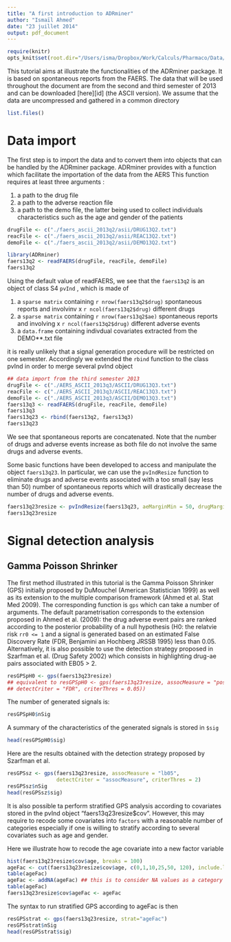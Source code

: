 ```yaml
---
title: "A first introduction to ADRminer"
author: "Ismaïl Ahmed"
date: "23 juillet 2014"
output: pdf_document
---
```


```r
require(knitr)
opts_knit$set(root.dir="/Users/isma/Dropbox/Work/Calculs/Pharmaco/Data/FAERS")
```

This tutorial aims at illustrate the functionalities of the ADRminer package. It is based on 
spontaneous reports from the FAERS. The data that will be used throughout the document are
from the second and third semester of 2013 and can be downloaded [here][id] (the ASCII version). 
We assume that the data are uncompressed and gathered in a common directory
```r
list.files()
```

# Data import

The first step is to import the data and to convert them into objects that can be handled by 
the ADRminer package. ADRminer provides with a function which facilitate the importation of the data from the AERS
This function requires at least three arguments :

1. a path to the drug file
2. a path to the adverse reaction file
3. a path to the demo file, the latter being used to collect individuals characteristics such as the age and gender of the patients

```r
drugFile <- c("./faers_ascii_2013q2/asii/DRUG13Q2.txt")
reacFile <- c("./faers_ascii_2013q2/asii/REAC13Q2.txt")
demoFile <- c("./faers_ascii_2013q2/asii/DEMO13Q2.txt")

library(ADRminer)
faers13q2 <- readFAERS(drugFile, reacFile, demoFile)
faers13q2
```
Using the default value of readFAERS, we see that the `faers13q2` is an object of class S4 `pvInd` , which is made of 

1. a `sparse matrix` containing `r nrow(faers13q2$drug)` spontaneous reports and involvinv x `r ncol(faers13q2$drug)` different drugs
2. a `sparse matrix` containing `r nrow(faers13q2$ae)` spontaneous reports and involving x `r ncol(faers13q2$drug)` different adverse events
3. a `data.frame` containing indivdual covariates extracted from the DEMO**.txt file

it is really unlikely that a signal generation procedure will be restricted on one semester. Accordingly we extended the `rbind` function to the class pvInd in order to merge several pvInd object

```r
## data import from the third semester 2013
drugFile <- c("./AERS_ASCII_2013q3/ASCII/DRUG13Q3.txt")
reacFile <- c("./AERS_ASCII_2013q3/ASCII/REAC13Q3.txt")
demoFile <- c("./AERS_ASCII_2013q3/ASCII/DEMO13Q3.txt")
faers13q3 <- readFAERS(drugFile, reacFile, demoFile)
faers13q3
faers13q23 <- rbind(faers13q2, faers13q3)
faers13q23
```

We see that spontaneous reports are concatenated. Note that the number of drugs and adverse events increase as both file do not involve the same drugs and adverse events.

Some basic functions have been developed to access and manipulate the object `faers13q23`.
In particular, we can use the `pvIndResize` function to eliminate drugs and adverse events associated with a too small (say less than 50) number of spontaneous reports which will drastically decrease the number of drugs and adverse events.
```r
faers13q23resize <- pvIndResize(faers13q23, aeMarginMin = 50, drugMarginMin = 50)
faers13q23resize
```

# Signal detection analysis
## Gamma Poisson Shrinker
The first method illustrated in this tutorial is the Gamma Poisson Shrinker (GPS) initially proposed by DuMouchel (American Statistician 1999) as well as its extension to the multiple comparison framework (Ahmed et al. Stat Med 2009). The corresponding function is `gps` which can take a number of arguments. The default parametrisation corresponds to the extension proposed in Ahmed et al. (2009): the drug adverse event pairs are ranked according to the posterior probability of a null hypothesis (H0: the relatvie risk `rr0 <= 1` and a signal is generated based on an estimated False Discovery Rate (FDR, Benjamini an Hochberg JRSSB 1995) less than 0.05. Alternatively, it is also possible to use the detection strategy proposed in Szarfman et al. (Drug Safety 2002) which consists in highlighting drug-ae pairs associated with EB05 > 2. 
```r
resGPSpH0 <- gps(faers13q23resize)
## equivalent to resGPSpH0 <- gps(faers13q23resize, assocMeasure = "posH0", 
## detectCriter = "FDR", criterThres = 0.05))
```

The number of generated signals is:
```r
resGPSpH0$nSig 
```
A summary of the characteristics of the generated signals is stored in `$sig`
```r
head(resGPSpH0$sig)
```

Here are the results obtained with the detection strategy proposed by Szarfman et al.
```r
resGPSsz <- gps(faers13q23resize, assocMeasure = "lb05", 
                detectCriter = "assocMeasure", criterThres = 2)
resGPSsz$nSig
head(resGPSsz$sig) 
```

It is also possible ta perform stratified GPS analysis according to covariates stored in the pvInd object "faers13q23resize$cov". However, this may require to recode some covariates into `factors` with a reasonable number of categories especially if one is willing to stratify according to several covariates such as age and gender.

Here we illustrate how to recode the age covariate into a new factor variable
```r
hist(faers13q23resize$cov$age, breaks = 100)
ageFac <- cut(faers13q23resize$cov$age, c(0,1,10,25,50, 120), include.lowest = T)
table(ageFac)
ageFac <- addNA(ageFac) ## this is to consider NA values as a category
table(ageFac)
faers13q23resize$cov$ageFac <- ageFac
```

The syntax to run stratified GPS according to ageFac is then
```r
resGPSstrat <- gps(faers13q23resize, strat="ageFac")
resGPSstrat$nSig
head(resGPSstrat$sig) 
```



[idFAERS]: http://www.fda.gov/Drugs/GuidanceComplianceRegulatoryInformation/Surveillance/AdverseDrugEffects/ucm082193.htm